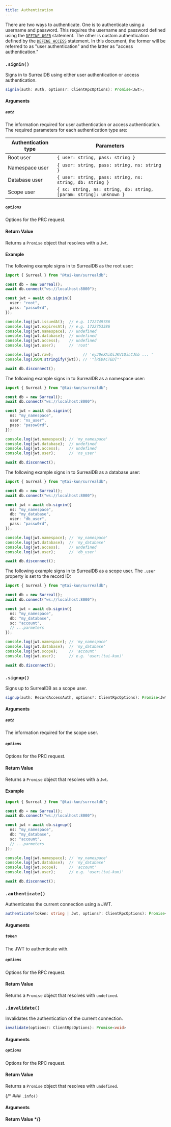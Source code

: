 ```yaml
---
title: Authentication
---
```



There are two ways to authenticate. One is to authenticate using a username and password. This requires the username and password defined using the [`DEFINE USER`](https://surrealdb.com/docs/surrealdb/surrealql/statements/define/user) statement. The other is custom authentication defined by the [`DEFINE ACCESS`](https://surrealdb.com/docs/surrealdb/surrealql/statements/define/access) statement. In this document, the former will be referred to as "user authentication" and the latter as "access authentication."

### `.signin()` <Badge variant="instance" /><Badge variant="method" />

Signs in to SurrealDB using either user authentication or access authentication.

```ts
signin(auth: Auth, options?: ClientRpcOptions): Promise<Jwt>;
```

#### Arguments

##### `auth`

The information required for user authentication or access authentication. The required parameters for each authentication type are:

| Authentication type | Parameters |
| --- | --- |
| Root user | `{ user: string, pass: string }` |
| Namespace user | `{ user: string, pass: string, ns: string }` |
| Database user | `{ user: string, pass: string, ns: string, db: string }` |
| Scope user | `{ sc: string, ns: string, db: string, [param: string]: unknown }` |

##### `options`

Options for the PRC request.

#### Return Value

Returns a `Promise` object that resolves with a `Jwt`.

#### Example

The following example signs in to SurrealDB as the root user:

```ts
import { Surreal } from "@tai-kun/surrealdb";

const db = new Surreal();
await db.connect("ws://localhost:8000");

const jwt = await db.signin({
  user: "root",
  pass: "passw0rd",
});

console.log(jwt.issuedAt);  // e.g. 1722749786
console.log(jwt.expiresAt); // e.g. 1722753386
console.log(jwt.namespace); // undefined
console.log(jwt.database);  // undefined
console.log(jwt.access);    // undefined
console.log(jwt.user);      // 'root'

console.log(jwt.raw);             // 'eyJ0eXAiOiJKV1QiLCJhb ... '
console.log(JSON.stringify(jwt)); // '"[REDACTED]"'

await db.disconnect();
```

The following example signs in to SurrealDB as a namespace user:

```ts
import { Surreal } from "@tai-kun/surrealdb";

const db = new Surreal();
await db.connect("ws://localhost:8000");

const jwt = await db.signin({
  ns: "my_namespace",
  user: "ns_user",
  pass: "passw0rd",
});

console.log(jwt.namespace); // 'my_namespace'
console.log(jwt.database);  // undefined
console.log(jwt.access);    // undefined
console.log(jwt.user);      // 'ns_user'

await db.disconnect();
```

The following example signs in to SurrealDB as a database user:

```ts
import { Surreal } from "@tai-kun/surrealdb";

const db = new Surreal();
await db.connect("ws://localhost:8000");

const jwt = await db.signin({
  ns: "my_namespace",
  db: "my_database",
  user: "db_user",
  pass: "passw0rd",
});

console.log(jwt.namespace); // 'my_namespace'
console.log(jwt.database);  // 'my_database'
console.log(jwt.access);    // undefined
console.log(jwt.user);      // 'db_user'

await db.disconnect();
```

The following example signs in to SurrealDB as a scope user. The `.user` property is set to the record ID:

```ts
import { Surreal } from "@tai-kun/surrealdb";

const db = new Surreal();
await db.connect("ws://localhost:8000");

const jwt = await db.signin({
  ns: "my_namespace",
  db: "my_database",
  sc: "account",
  // ...parmeters
});

console.log(jwt.namespace); // 'my_namespace'
console.log(jwt.database);  // 'my_database'
console.log(jwt.scope);     // 'account'
console.log(jwt.user);      // e.g. 'user:⟨tai-kun⟩'

await db.disconnect();
```

### `.signup()` <Badge variant="instance" /><Badge variant="method" />

Signs up to SurrealDB as a scope user.

```ts
signup(auth: RecordAccessAuth, options?: ClientRpcOptions): Promise<Jwt>;
```

#### Arguments

##### `auth`

The information required for the scope user.

##### `options`

Options for the PRC request.

#### Return Value

Returns a `Promise` object that resolves with a `Jwt`.

#### Example

```ts
import { Surreal } from "@tai-kun/surrealdb";

const db = new Surreal();
await db.connect("ws://localhost:8000");

const jwt = await db.signup({
  ns: "my_namespace",
  db: "my_database",
  sc: "account",
  // ...parmeters
});

console.log(jwt.namespace); // 'my_namespace'
console.log(jwt.database);  // 'my_database'
console.log(jwt.scope);     // 'account'
console.log(jwt.user);      // e.g. 'user:⟨tai-kun⟩'

await db.disconnect();
```

### `.authenticate()` <Badge variant="instance" /><Badge variant="method" />

Authenticates the current connection using a JWT.

```ts
authenticate(token: string | Jwt, options?: ClientRpcOptions): Promise<void>
```

#### Arguments

##### `token`

The JWT to authenticate with.

##### `options`

Options for the RPC request.

#### Return Value

Returns a `Promise` object that resolves with `undefined`.

### `.invalidate()` <Badge variant="instance" /><Badge variant="method" />

Invalidates the authentication of the current connection.

```ts
invalidate(options?: ClientRpcOptions): Promise<void>
```

#### Arguments

##### `options`

Options for the RPC request.

#### Return Value

Returns a `Promise` object that resolves with `undefined`.

{/* ### `.info()` <Badge variant="instance" /><Badge variant="method" />

#### Arguments

#### Return Value */}
